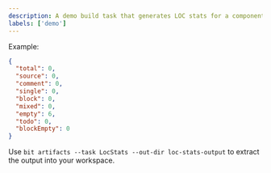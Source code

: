 ```yaml
---
description: A demo build task that generates LOC stats for a component
labels: ['demo']
---
```


Example:

```json
{
  "total": 0,
  "source": 0,
  "comment": 0,
  "single": 0,
  "block": 0,
  "mixed": 0,
  "empty": 6,
  "todo": 0,
  "blockEmpty": 0
}
```

Use `bit artifacts --task LocStats --out-dir loc-stats-output` to extract the output into your workspace.
